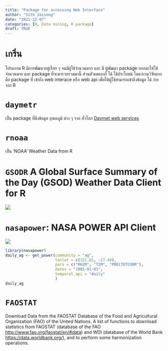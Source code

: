 ```yaml
---
title: "Package for accessing Web Interface"
author: "Sith Jaisong"
date: "2021-12-07"
categories: [R, Data mining, R package]
draft: TRUE
---
```


# เกริ่น

โปรแกรม R มีการพัฒนาอยู่เรื่อย ๆ จนมีผู้ใช้จำนวนมาก และ มี ผู้พัฒนา package ออกมาให้ใช้ จำนวนมาก และ package ที่จะมารวบรวมมานี้ ส่วนตัวผมเองก็ ได้ ใช้ประโยชน์ ในแง่งานวิจัยมาก คือ package ที่ เข้าถึง web interace หรือ web api เพื่อให้ผู้ใช้สามารถเข้าถึงข้อมูล ได้ ง่าย จาก R

# `daymetr`

เป็น package ที่ดึงข้อมูล อุณหภูมิ ต่าง ๆ จาก ทั่วโลก [Daymet web services](https://daymet.ornl.gov/)

# `rnoaa`

เป็น 'NOAA' Weather Data from R

# `GSODR` A Global Surface Summary of the Day (GSOD) Weather Data Client for R

![](https://github.com/ropensci/GSODR/raw/main/man/figures/logo.png)

# `nasapower`: NASA POWER API Client

![](https://github.com/ropensci/nasapower/raw/main/man/figures/logo.png)

```r
library(nasapower)
daily_ag <- get_power(community = "ag",
                      lonlat = c(151.81, -27.48),
                      pars = c("RH2M", "T2M", "PRECTOTCORR"),
                      dates = "1985-01-01",
                      temporal_api = "daily"
                      )
daily_ag
```

# `FAOSTAT`

Download Data from the FAOSTAT Database of the Food and Agricultural Organization (FAO) of the United Nations. A list of functions to download statistics from FAOSTAT (database of the FAO <http://www.fao.org/faostat/en/#data>) and WDI (database of the World Bank <https://data.worldbank.org/>), and to perform some harmonization operations.
